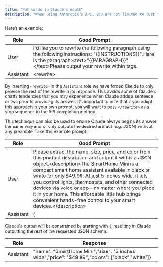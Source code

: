 ```yaml
---
title: "Put words in Claude's mouth"
description: "When using Anthropic’s API, you are not limited to just the `User` message. Claude’s prompt extends to include the `Assistant` response as well. If you supply an `Assistant` message, Claude will continue the conversation from the last `Assistant:` token."
---
```


Here’s an example:

| Role      | Good Prompt                                                                                                                                                                                     |
| --------- | ----------------------------------------------------------------------------------------------------------------------------------------------------------------------------------------------- |
| User      | I'd like you to rewrite the following paragraph using the following instructions: "\{\{INSTRUCTIONS}}".Here is the paragraph:\<text>"\{\{PARAGRAPH}}"\</text>Please output your rewrite within  tags. |
| Assistant | \<rewrite>                                                                                                                                                                                       |

By inserting `<rewrite>` in the `Assistant` role we have forced Claude to only provide the rest of the rewrite in its response. This avoids some of Claude’s chatty tendencies that you may experience when Claude adds a sentence or two prior to providing its answer. It’s important to note that if you adopt this approach in your own prompt, you will want to pass `</rewrite>` as a stop sequence to the API completion method.

This technique can also be used to ensure Claude always begins its answer the same way and or only outputs the desired artifact (e.g. JSON) without any preamble. Take this example prompt:

| Role      | Good Prompt                                                                                                                                                                                                                                                                                                                                                                                                                                                                                   |
| --------- | --------------------------------------------------------------------------------------------------------------------------------------------------------------------------------------------------------------------------------------------------------------------------------------------------------------------------------------------------------------------------------------------------------------------------------------------------------------------------------------------- |
| User      | Please extract the name, size, price, and color from this product description and output it within a JSON object.\<description>The SmartHome Mini is a compact smart home assistant available in black or white for only $49.99\. At just 5 inches wide, it lets you control lights, thermostats, and other connected devices via voice or app—no matter where you place it in your home. This affordable little hub brings convenient hands-free control to your smart devices.\</description> |
| Assistant | \{                                                                                                                                                                                                                                                                                                                                                                                                                                                                                             |

Claude's output will be constrained by starting with `{`, resulting in Claude outputting the rest of the requested JSON schema.

| Role      | Response                                                                                          |
| --------- | ------------------------------------------------------------------------------------------------- |
| Assistant | "name": "SmartHome Mini","size": "5 inches wide","price": "$49.99","colors": \["black","white"\]} |